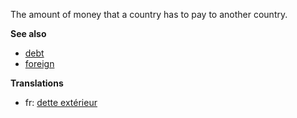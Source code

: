 The amount of money that a country has to pay to another country.

'''See also'''

* [[debt]]
* [[foreign]]

'''Translations'''

* fr: [[dette extérieur]]